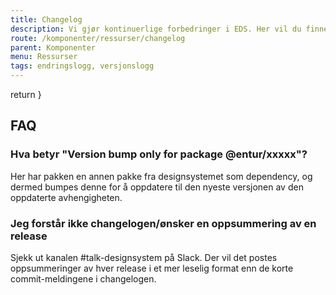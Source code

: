 ```yaml
---
title: Changelog
description: Vi gjør kontinuerlige forbedringer i EDS. Her vil du finne en oppsummering av hva som har blitt lansert oppført etter dataoen vi fullførte hver endring.
route: /komponenter/ressurser/changelog
parent: Komponenter
menu: Ressurser
tags: endringslogg, versjonslogg
---
```



  return <SEO title={props.pageContext.frontmatter.title} description={props.pageContext.frontmatter.description} pathname={props.pageContext.frontmatter.route} />
}

<PageHeader />

<Changelog />

## FAQ

### Hva betyr "Version bump only for package @entur/xxxxx"?

Her har pakken en annen pakke fra designsystemet som dependency, og dermed bumpes denne for å oppdatere til den nyeste versjonen av den oppdaterte avhengigheten.

### Jeg forstår ikke changelogen/ønsker en oppsummering av en release

Sjekk ut kanalen #talk-designsystem på Slack. Der vil det postes oppsummeringer av hver release i et mer leselig format enn de korte commit-meldingene i changelogen.

